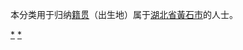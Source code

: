 {{Catnav|頁面分類|各種主題的頁面分類|依中国各省来作的分类|各地中国人|湖北人}}
{{Catnav|頁面分類|人物|各國人物|中国人|各地中国人|湖北人}}

本分类用于归纳[[籍贯|籍贯]]（出生地）属于[[湖北省|湖北省]][[黃石市|黃石市]]的人士。

[[Category:湖北人|*]]
[[Category:黄石|*]]